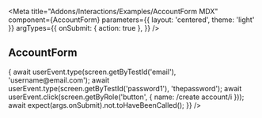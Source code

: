 

<Meta
  title="Addons/Interactions/Examples/AccountForm MDX"
  component={AccountForm}
  parameters={{ layout: 'centered', theme: 'light' }}
  argTypes={{
    onSubmit: { action: true },
  }}
/>

## AccountForm

<Canvas>
  <Story
    name="StandardEmailFilled"
    args={{
      passwordVerification: false,
    }}
    play={async ({ args }) => {
      await userEvent.type(screen.getByTestId('email'), 'username@email.com');
      await userEvent.type(screen.getByTestId('password1'), 'thepassword');
      await userEvent.click(screen.getByRole('button', { name: /create account/i }));
      await expect(args.onSubmit).not.toHaveBeenCalled();
    }}
  />
</Canvas>
